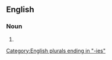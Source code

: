 {{also|phylogénies}}

==English==

===Noun===
{{head|en|noun form}}

# {{plural of|phylogeny|lang=en}}

[[Category:English plurals ending in "-ies"]]
